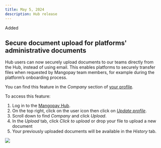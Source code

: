 ```yaml
---
title: May 5, 2024
description: Hub release
---
```

<div class="pill pill-green">Added</div>  

## Secure document upload for platforms' administrative documents

Hub users can now securely upload documents to our teams directly from the Hub, instead of using email. This enables platforms to securely transfer files when requested by Mangopay team members, for example during the platform’s onboarding process.

You can find this feature in the _Company_ section of <a href="https://hub.mangopay.com/user-profile">your profile</a>.

To access this feature:

1. Log in to the <a href="https://hub.mangopay.com/">Mangopay Hub</a>.
2. On the top right, click on the user icon then click on _<a href="https://hub.mangopay.com/user-profile">Update profile</a>_.
3. Scroll down to find _Company_ and click _Upload_.
4. In the _Upload_ tab, click _Click to upload_ or drop your file to upload a new document
5. Your previously uploaded documents will be available in the _History_ tab. 

<img src="/images/release-note_hub_2024-05-23.png" />